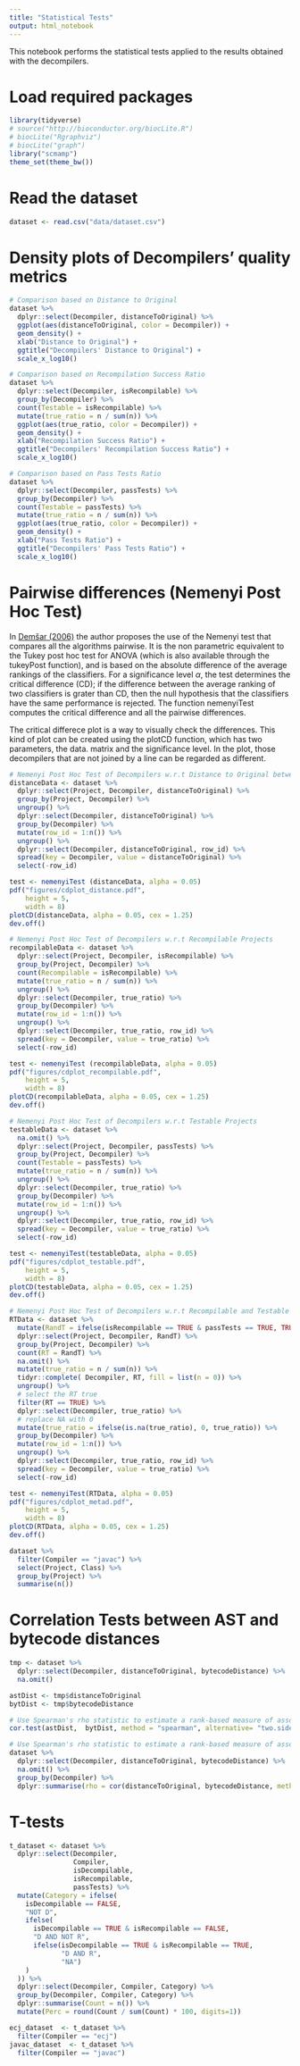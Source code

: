 ```yaml
---
title: "Statistical Tests"
output: html_notebook
---
```


This notebook performs the statistical tests applied to the results obtained with the decompilers.

# Load required packages

```r
library(tidyverse)
# source("http://bioconductor.org/biocLite.R")
# biocLite("Rgraphviz")
# biocLite("graph")
library("scmamp")
theme_set(theme_bw())
```

# Read the dataset

```r
dataset <- read.csv("data/dataset.csv")
```

# Density plots of Decompilers' quality metrics

```r
# Comparison based on Distance to Original
dataset %>% 
  dplyr::select(Decompiler, distanceToOriginal) %>% 
  ggplot(aes(distanceToOriginal, color = Decompiler)) +
  geom_density() +
  xlab("Distance to Original") +
  ggtitle("Decompilers' Distance to Original") +
  scale_x_log10()

# Comparison based on Recompilation Success Ratio
dataset %>%
  dplyr::select(Decompiler, isRecompilable) %>%
  group_by(Decompiler) %>%
  count(Testable = isRecompilable) %>%
  mutate(true_ratio = n / sum(n)) %>% 
  ggplot(aes(true_ratio, color = Decompiler)) +
  geom_density() +
  xlab("Recompilation Success Ratio") +
  ggtitle("Decompilers' Recompilation Success Ratio") +
  scale_x_log10()

# Comparison based on Pass Tests Ratio
dataset %>%
  dplyr::select(Decompiler, passTests) %>%
  group_by(Decompiler) %>%
  count(Testable = passTests) %>%
  mutate(true_ratio = n / sum(n)) %>% 
  ggplot(aes(true_ratio, color = Decompiler)) +
  geom_density() +
  xlab("Pass Tests Ratio") +
  ggtitle("Decompilers' Pass Tests Ratio") +
  scale_x_log10()
```

# Pairwise differences (Nemenyi Post Hoc Test)

In [Demšar (2006)](https://dl.acm.org/citation.cfm?id=1248548) the author proposes the use of the Nemenyi test that compares all the algorithms pairwise. It is the non parametric equivalent to the Tukey post hoc test for ANOVA (which is also available through the tukeyPost function), and is based on the absolute difference of the average rankings of the classifiers. For a significance level $\alpha$, the test determines the critical difference (CD); if the difference between the average ranking of two classifiers is grater than CD, then the null hypothesis that the classifiers have the same performance is rejected. The function nemenyiTest computes the critical difference and all the pairwise differences.

The critical differece plot is a way to visually check the differences. This kind of plot can be created using the plotCD function, which has two parameters, the data. matrix and the significance level. In the plot, those decompilers that are not joined by a line can be regarded as different.

```r
# Nemenyi Post Hoc Test of Decompilers w.r.t Distance to Original between Types
distanceData <- dataset %>%
  dplyr::select(Project, Decompiler, distanceToOriginal) %>%
  group_by(Project, Decompiler) %>%
  ungroup() %>%
  dplyr::select(Decompiler, distanceToOriginal) %>%
  group_by(Decompiler) %>%
  mutate(row_id = 1:n()) %>%
  ungroup() %>%
  dplyr::select(Decompiler, distanceToOriginal, row_id) %>%
  spread(key = Decompiler, value = distanceToOriginal) %>%
  select(-row_id)

test <- nemenyiTest (distanceData, alpha = 0.05)
pdf("figures/cdplot_distance.pdf",
    height = 5,
    width = 8)
plotCD(distanceData, alpha = 0.05, cex = 1.25)
dev.off()

# Nemenyi Post Hoc Test of Decompilers w.r.t Recompilable Projects
recompilableData <- dataset %>%
  dplyr::select(Project, Decompiler, isRecompilable) %>%
  group_by(Project, Decompiler) %>%
  count(Recompilable = isRecompilable) %>%
  mutate(true_ratio = n / sum(n)) %>%
  ungroup() %>%
  dplyr::select(Decompiler, true_ratio) %>%
  group_by(Decompiler) %>%
  mutate(row_id = 1:n()) %>%
  ungroup() %>%
  dplyr::select(Decompiler, true_ratio, row_id) %>%
  spread(key = Decompiler, value = true_ratio) %>%
  select(-row_id)

test <- nemenyiTest (recompilableData, alpha = 0.05)
pdf("figures/cdplot_recompilable.pdf",
    height = 5,
    width = 8)
plotCD(recompilableData, alpha = 0.05, cex = 1.25)
dev.off()

# Nemenyi Post Hoc Test of Decompilers w.r.t Testable Projects
testableData <- dataset %>%
  na.omit() %>% 
  dplyr::select(Project, Decompiler, passTests) %>%
  group_by(Project, Decompiler) %>%
  count(Testable = passTests) %>%
  mutate(true_ratio = n / sum(n)) %>%
  ungroup() %>%
  dplyr::select(Decompiler, true_ratio) %>%
  group_by(Decompiler) %>%
  mutate(row_id = 1:n()) %>%
  ungroup() %>%
  dplyr::select(Decompiler, true_ratio, row_id) %>%
  spread(key = Decompiler, value = true_ratio) %>%
  select(-row_id)

test <- nemenyiTest(testableData, alpha = 0.05)
pdf("figures/cdplot_testable.pdf",
    height = 5,
    width = 8)
plotCD(testableData, alpha = 0.05, cex = 1.25)
dev.off() 

# Nemenyi Post Hoc Test of Decompilers w.r.t Recompilable and Testable Projects (Meta-Decompiler)
RTData <- dataset %>%
  mutate(RandT = ifelse(isRecompilable == TRUE & passTests == TRUE, TRUE, FALSE)) %>% 
  dplyr::select(Project, Decompiler, RandT) %>%
  group_by(Project, Decompiler) %>%
  count(RT = RandT) %>%
  na.omit() %>%
  mutate(true_ratio = n / sum(n)) %>%
  tidyr::complete( Decompiler, RT, fill = list(n = 0)) %>% 
  ungroup() %>%
  # select the RT true
  filter(RT == TRUE) %>% 
  dplyr::select(Decompiler, true_ratio) %>%
  # replace NA with 0
  mutate(true_ratio = ifelse(is.na(true_ratio), 0, true_ratio)) %>% 
  group_by(Decompiler) %>%
  mutate(row_id = 1:n()) %>%
  ungroup() %>%
  dplyr::select(Decompiler, true_ratio, row_id) %>%
  spread(key = Decompiler, value = true_ratio) %>%
  select(-row_id)

test <- nemenyiTest(RTData, alpha = 0.05)
pdf("figures/cdplot_metad.pdf",
    height = 5,
    width = 8)
plotCD(RTData, alpha = 0.05, cex = 1.25)
dev.off() 

dataset %>% 
  filter(Compiler == "javac") %>% 
  select(Project, Class) %>% 
  group_by(Project) %>% 
  summarise(n())
```

# Correlation Tests between AST and bytecode distances

```r
tmp <- dataset %>% 
  dplyr::select(Decompiler, distanceToOriginal, bytecodeDistance) %>% 
  na.omit()

astDist <- tmp$distanceToOriginal
bytDist <- tmp$bytecodeDistance

# Use Spearman's rho statistic to estimate a rank-based measure of association between the two distances for all decompilers
cor.test(astDist,  bytDist, method = "spearman", alternative= "two.sided", conf.level = 0.95)

# Use Spearman's rho statistic to estimate a rank-based measure of association between the two distances for each decompiler
dataset %>% 
  dplyr::select(Decompiler, distanceToOriginal, bytecodeDistance) %>% 
  na.omit() %>% 
  group_by(Decompiler) %>% 
  dplyr::summarise(rho = cor(distanceToOriginal, bytecodeDistance, method = "spearman"))
```


# T-tests

```r
t_dataset <- dataset %>%
  dplyr::select(Decompiler,
                Compiler,
                isDecompilable,
                isRecompilable,
                passTests) %>%
  mutate(Category = ifelse(
    isDecompilable == FALSE,
    "NOT D",
    ifelse(
      isDecompilable == TRUE & isRecompilable == FALSE,
      "D AND NOT R",
      ifelse(isDecompilable == TRUE & isRecompilable == TRUE,
             "D AND R",
             "NA")
    )
  )) %>%
  dplyr::select(Decompiler, Compiler, Category) %>%
  group_by(Decompiler, Compiler, Category) %>%
  dplyr::summarise(Count = n()) %>%
  mutate(Perc = round(Count / sum(Count) * 100, digits=1)) 

ecj_dataset  <- t_dataset %>% 
  filter(Compiler == "ecj") 
javac_dataset  <- t_dataset %>% 
  filter(Compiler == "javac")   
```


